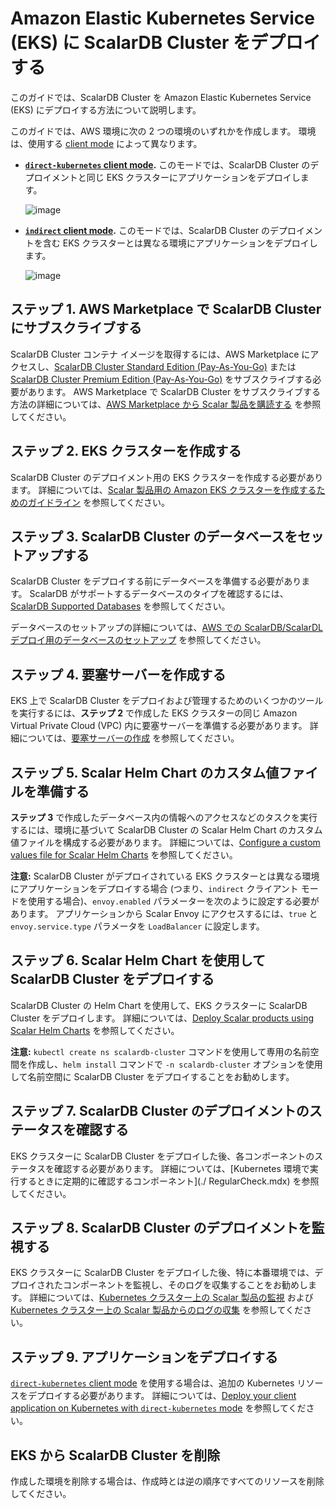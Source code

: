 # Amazon Elastic Kubernetes Service (EKS) に ScalarDB Cluster をデプロイする


<TranslationBanner />

このガイドでは、ScalarDB Cluster を Amazon Elastic Kubernetes Service (EKS) にデプロイする方法について説明します。

このガイドでは、AWS 環境に次の 2 つの環境のいずれかを作成します。 環境は、使用する [client mode](https://scalardb.scalar-labs.com/docs/latest/scalardb-cluster/developer-guide-for-scalardb-cluster-with-java-api#client-modes) によって異なります。

* **[`direct-kubernetes` client mode](https://scalardb.scalar-labs.com/docs/latest/scalardb-cluster/developer-guide-for-scalardb-cluster-with-java-api#direct-kubernetes-client-mode).** このモードでは、ScalarDB Cluster のデプロイメントと同じ EKS クラスターにアプリケーションをデプロイします。

  ![image](./images/png/EKS_ScalarDB_Cluster_Direct_Kubernetes_Mode.drawio.png)  

* **[`indirect` client mode](https://scalardb.scalar-labs.com/docs/latest/scalardb-cluster/developer-guide-for-scalardb-cluster-with-java-api#indirect-client-mode).** このモードでは、ScalarDB Cluster のデプロイメントを含む EKS クラスターとは異なる環境にアプリケーションをデプロイします。

  ![image](./images/png/EKS_ScalarDB_Cluster_Indirect_Mode.drawio.png)

## ステップ 1. AWS Marketplace で ScalarDB Cluster にサブスクライブする

ScalarDB Cluster コンテナ イメージを取得するには、AWS Marketplace にアクセスし、[ScalarDB Cluster Standard Edition (Pay-As-You-Go)](https://aws.amazon.com/marketplace/pp/prodview-jx6qxatkxuwm4) または [ScalarDB Cluster Premium Edition (Pay-As-You-Go)](https://aws.amazon.com/marketplace/pp/prodview-djqw3zk6dwyk6) をサブスクライブする必要があります。 AWS Marketplace で ScalarDB Cluster をサブスクライブする方法の詳細については、[AWS Marketplace から Scalar 製品を購読する](AwsMarketplaceGuide.mdx#aws-marketplace-から-scalar-製品を購読する) を参照してください。

## ステップ 2. EKS クラスターを作成する

ScalarDB Cluster のデプロイメント用の EKS クラスターを作成する必要があります。 詳細については、[Scalar 製品用の Amazon EKS クラスターを作成するためのガイドライン](CreateEKSClusterForScalarProducts.mdx) を参照してください。

## ステップ 3. ScalarDB Cluster のデータベースをセットアップする

ScalarDB Cluster をデプロイする前にデータベースを準備する必要があります。 ScalarDB がサポートするデータベースのタイプを確認するには、[ScalarDB Supported Databases](https://scalardb.scalar-labs.com/docs/latest/scalardb-supported-databases) を参照してください。

データベースのセットアップの詳細については、[AWS での ScalarDB/ScalarDL デプロイ用のデータベースのセットアップ](SetupDatabaseForAWS.mdx) を参照してください。

## ステップ 4. 要塞サーバーを作成する

EKS 上で ScalarDB Cluster をデプロイおよび管理するためのいくつかのツールを実行するには、**ステップ 2** で作成した EKS クラスターの同じ Amazon Virtual Private Cloud (VPC) 内に要塞サーバーを準備する必要があります。 詳細については、[要塞サーバーの作成](CreateBastionServer.mdx) を参照してください。

## ステップ 5. Scalar Helm Chart のカスタム値ファイルを準備する

**ステップ 3** で作成したデータベース内の情報へのアクセスなどのタスクを実行するには、環境に基づいて ScalarDB Cluster の Scalar Helm Chart のカスタム値ファイルを構成する必要があります。 詳細については、[Configure a custom values file for Scalar Helm Charts](../helm-charts/configure-custom-values-file.mdx) を参照してください。

**注意:** ScalarDB Cluster がデプロイされている EKS クラスターとは異なる環境にアプリケーションをデプロイする場合 (つまり、`indirect` クライアント モードを使用する場合)、`envoy.enabled` パラメーターを次のように設定する必要があります。 アプリケーションから Scalar Envoy にアクセスするには、`true` と `envoy.service.type` パラメータを `LoadBalancer` に設定します。

## ステップ 6. Scalar Helm Chart を使用して ScalarDB Cluster をデプロイする

ScalarDB Cluster の Helm Chart を使用して、EKS クラスターに ScalarDB Cluster をデプロイします。 詳細については、[Deploy Scalar products using Scalar Helm Charts](../helm-charts/how-to-deploy-scalar-products.mdx) を参照してください。

**注意:** `kubectl create ns scalardb-cluster` コマンドを使用して専用の名前空間を作成し、`helm install` コマンドで `-n scalardb-cluster` オプションを使用して名前空間に ScalarDB Cluster をデプロイすることをお勧めします。

## ステップ 7. ScalarDB Cluster のデプロイメントのステータスを確認する

EKS クラスターに ScalarDB Cluster をデプロイした後、各コンポーネントのステータスを確認する必要があります。 詳細については、[Kubernetes 環境で実行するときに定期的に確認するコンポーネント](./ RegularCheck.mdx) を参照してください。

## ステップ 8. ScalarDB Cluster のデプロイメントを監視する

EKS クラスターに ScalarDB Cluster をデプロイした後、特に本番環境では、デプロイされたコンポーネントを監視し、そのログを収集することをお勧めします。 詳細については、[Kubernetes クラスター上の Scalar 製品の監視](K8sMonitorGuide.mdx) および [Kubernetes クラスター上の Scalar 製品からのログの収集](K8sLogCollectionGuide.mdx) を参照してください。

## ステップ 9. アプリケーションをデプロイする

[`direct-kubernetes` client mode](https://scalardb.scalar-labs.com/docs/latest/scalardb-cluster/developer-guide-for-scalardb-cluster-with-java-api#direct-kubernetes-client-mode) を使用する場合は、追加の Kubernetes リソースをデプロイする必要があります。 詳細については、[Deploy your client application on Kubernetes with `direct-kubernetes` mode](../helm-charts/how-to-deploy-scalardb-cluster.mdx#direct-kubernetes-モードを使用してクライアント-アプリケーションを-kubernetes-にデプロイします) を参照してください。

## EKS から ScalarDB Cluster を削除

作成した環境を削除する場合は、作成時とは逆の順序ですべてのリソースを削除してください。
